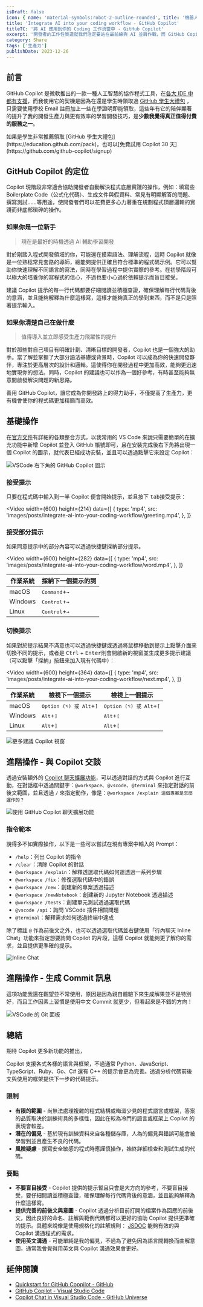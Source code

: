```yaml
---
isDraft: false
icon: { name: 'material-symbols:robot-2-outline-rounded', title: '機器人符號' }
title: 'Integrate AI into your coding workflow - GitHub Copilot'
titleTC: '將 AI 應用到你的 Coding 工作流當中 - GitHub Copilot'
excerpt: '開發者的工作性質造就我們注定要站在最前線與 AI 並肩作戰，而 GitHub Copilot 這些年的陪伴顯著的提升了我的開發生產力與更有效率的學習開發技巧，是少數我覺得真正值得付費的服務之一，不管你是新手還是老鳥 Copilot 都有對應的定位幫助你加速開發。'
category: Share
tags: ['生產力']
publishDate: 2023-12-26
---
```


## 前言

GitHub Copilot 是微軟推出的一款一種人工智慧的協作程式工具，在[各大 IDE 中都有支援](https://docs.github.com/en/copilot/using-github-copilot/getting-started-with-github-copilot?tool=azure_data_studio)，而我使用它的契機是因為在還是學生時領取過 [GitHub 學生大禮包](https://education.github.com/pack) ，只需要使用學校 Email 註冊加上一些在學證明即能領取，這些年有它的陪伴顯著的提升了我的開發生產力與更有效率的學習開發技巧，是**少數我覺得真正值得付費的服務之一**。

<Info type="info">
  如果是學生非常推薦領取 [GitHub 學生大禮包](https://education.github.com/pack)，也可以[免費試用 Copilot 30
  天](https://github.com/github-copilot/signup)
</Info>

## GitHub Copilot 的定位

Copilot 現階段非常適合協助開發者自動解決程式底層實踐的操作，例如：填寫些 Boilerplate Code（公式化代碼）、生成文件與假資料、常見有明顯解答的問題、撰寫測試……等用途，使開發者們可以花費更多心力著重在規劃程式頂層邏輯的實踐而非底部瑣碎的操作。

### 如果你是一位新手

> 現在是最好的時機透過 AI 輔助學習開發

對於剛踏入程式開發領域的你，可能還在摸索語法、理解流程，這時 Copilot 就像是一位熟稔常見套路的導師，總能夠提供正確且符合標準的程式碼示例。它可以幫助你快速理解不同語言的寫法，同時在學習過程中提供實際的參考。在初學階段可以極大的培養你的寫程式的信心，不過也要小心過於依賴提示而盲目接受。

建議 Copilot 提示的每一行代碼都要仔細閱讀並積極查證，確保理解每行代碼背後的意涵，並且能夠解釋為什麼這樣寫，這樣才能夠真正的學到東西，而不是只是照著提示輸入。

### 如果你清楚自己在做什麼

> 值得導入並立即感受生產力飛躍性的提升

對於那些對自己項目有明確計劃、清晰目標的開發者，Copilot 也是一個強大的助手。當了解並掌握了大部分語法基礎或背景時，Copilot 可以成為你的快速開發夥伴，專注於更高層次的設計和邏輯。這使得你在開發過程中更加高效，能夠更迅速地實現你的想法。同時，Copilot 的建議也可以作為一個好參考，有時甚至能夠無意間啟發解決問題的新思路。

善用 GitHub Copilot，讓它成為你開發路上的得力助手，不僅提高了生產力，更有機會使你的程式碼更加精簡而高效。

## 基礎操作

在[官方文件](https://docs.github.com/en/copilot/using-github-copilot/getting-started-with-github-copilot?tool=vscode)有詳細的各類整合方式，以我常用的 VS Code 來說只需要簡單的在擴充功能中新增 Copilot 並登入 GitHub 帳號即可，且在安裝完成後右下角將出現一個 Copilot 的圖示，就代表已經成功安裝，並且可以透過點擊它來設定 Copilot：

![VSCode 右下角的 GitHub Copilot 圖示](./show-copilot-status-menu.webp)

### 接受提示

只要在程式碼中輸入到一半 Copilot 便會開始提示，並且按下 <kbd>tab</kbd>接受提示：

<Video
  width={600}
  height={214}
  data={[
    {
      type: 'mp4',
      src: 'images/posts/integrate-ai-into-your-coding-workflow/greeting.mp4',
    },
  ]}
></Video>

### 接受部分提示

如果同意提示中的部分內容可以透過快捷鍵採納部分提示。

<Video
  width={600}
  height={282}
  data={[
    {
      type: 'mp4',
      src: 'images/posts/integrate-ai-into-your-coding-workflow/word.mp4',
    },
  ]}
></Video>

<table>
  <thead>
    <tr>
      <th>作業系統</th>
      <th>採納下一個提示的詞</th>
    </tr>
  </thead>
  <tbody>
    <tr>
      <td>macOS</td>
      <td>
        <kbd>Command</kbd>+<kbd>→</kbd>
      </td>
    </tr>
    <tr>
      <td>Windows</td>
      <td>
        <kbd>Control</kbd>+<kbd>→</kbd>
      </td>
    </tr>
    <tr>
      <td>Linux</td>
      <td>
        <kbd>Control</kbd>+<kbd>→</kbd>
      </td>
    </tr>
  </tbody>
</table>

### 切換提示

如果對於提示結果不滿意也可以透過快捷鍵或透過將鼠標移動到提示上點擊介面來切換不同的提示，或者是 <kbd>Ctrl</kbd> + <kbd>Enter</kbd>則會開啟新的視窗並生成更多提示建議（可以點擊「採納」按鈕來加入現有代碼中）：

<Video
  width={600}
  height={364}
  data={[
    {
      type: 'mp4',
      src: 'images/posts/integrate-ai-into-your-coding-workflow/next.mp4',
    },
  ]}
></Video>

<table>
  <thead>
    <tr>
      <th>作業系統</th>
      <th>檢視下一個提示</th>
      <th>檢視上一個提示</th>
    </tr>
  </thead>
  <tbody>
    <tr>
      <td>macOS</td>
      <td>
        <kbd>Option (⌥) 或 Alt</kbd>+<kbd>]</kbd>
      </td>
      <td>
        <kbd>Option (⌥) 或 Alt</kbd>+<kbd>[</kbd>
      </td>
    </tr>
    <tr>
      <td>Windows</td>
      <td>
        <kbd>Alt</kbd>+<kbd>]</kbd>
      </td>
      <td>
        <kbd>Alt</kbd>+<kbd>[</kbd>
      </td>
    </tr>
    <tr>
      <td>Linux</td>
      <td>
        <kbd>Alt</kbd>+<kbd>]</kbd>
      </td>
      <td>
        <kbd>Alt</kbd>+<kbd>[</kbd>
      </td>
    </tr>
  </tbody>
</table>

![更多建議 Copilot 視窗](./more.webp '更多建議提示視窗')

## 進階操作 - 與 Copilot 交談

透過安裝額外的 [Copilot 聊天擴展功能](https://docs.github.com/en/copilot/github-copilot-chat/using-github-copilot-chat-in-your-ide)，可以透過對話的方式與 Copilot 進行互動，在對話框中透過關鍵字：`@workspace`、`@vscode`、`@terminal` 來指定對話的前後文範圍，並且透過 `/` 來指定動作，像是：`@workspace /explain 這個專案是怎麼運作的？`

![使用 GitHub Copilot 聊天擴展功能](./devcontainer-explain.webp)

### 指令範本

說得多不如實際操作，以下是一些可以嘗試在現有專案中輸入的 Prompt：

- `/help`：列出 Copilot 的指令
- `/clear`：清除 Copilot 的對話
- `@workspace /explain`：解釋透選取代碼如何運透過一系列步驟
- `@workspace /fix`：修復選取代碼中的錯誤
- `@workspace /new`：創建新的專案透過描述
- `@workspace /newNotebook`：創建新的 Jupyter Notebook 透過描述
- `@workspace /tests`：創建單元測試透過選取代碼
- `@vscode /api`：詢問 VSCode 插件相關問題
- `@terminal`：解釋需求如何透過終端中達成

除了標註 `@` 作為前後文之外，也可以透過選取代碼並右鍵使用「行內聊天 Inline Chat」功能來指定想要詢問 Copilot 的片段，這樣 Copilot 就能夠更了解你的需求，並且提供更準確的提示。

![Inline Chat](./inline-chat.webp)

## 進階操作 - 生成 Commit 訊息

這項功能我還在觀望並不常使用，原因是因為親自體驗下來生成解果並不是特別好，而且工作因素上習慣是使用中文 Commit 就更少，但看起來是不錯的方向！

![VSCode 的 Git 面板](./generate-commit.webp)

## 總結

期待 Copilot 更多新功能的推出，

Copilot 支援各式各樣的語言與框架，不過通常 Python、JavaScript、TypeScript、Ruby、Go、C# 還有 C++ 的提示會更為完善。透過分析代碼前後文與使用的框架提供下一步的代碼提示。

### 限制

- **有限的範圍** - 尚無法處理複雜的程式結構或晦澀少見的程式語言或框架，答案的品質取決於訓練術具的多樣性，因此在較為冷門的語言或框架上 Copilot 的表現會較差。
- **潛在的偏見** - 基於現有訓練資料來自各種儲存庫，人為的偏見與錯誤可能會被學習到並且產生不良的代碼。
- **風險疑慮** - 撰寫安全敏感的程式時應謹慎操作，始終詳細檢查和測試生成的代碼。

### 要點

- **不要盲目接受** - Copilot 提供的提示暫且只會是大方向的參考，不要盲目接受，要仔細閱讀並積極查證，確保理解每行代碼背後的意涵，並且能夠解釋為什麼這樣寫。
- **提供完善的前後文與意圖** - Copilot 透過分析目前打開的檔案作為回應的前後文，因此良好的命名、註解與範例代碼都可以更好的協助 Copilot 提供更準確的提示。具體來說像是使用規格化的註解規則： [JSDOC](https://jsdoc.app/) 能夠有效的與 Copilot 溝通程式的需求。
- **使用英文溝通** - 可能單純是我的偏見，不過為了避免因為語言間轉換而曲解意圖，通常我會覺得用英文與 Copilot 溝通效果會更好。

## 延伸閱讀

- [Quickstart for GitHub Coppilot - GitHub](https://docs.github.com/en/copilot/quickstart)
- [GitHub Copilot - Visual Studio Code](https://code.visualstudio.com/docs/editor/github-copilot)
- [Copilot Chat in Visual Studio Code - GitHub Universe](https://www.youtube.com/watch?v=a2DDYMEPwbE)
